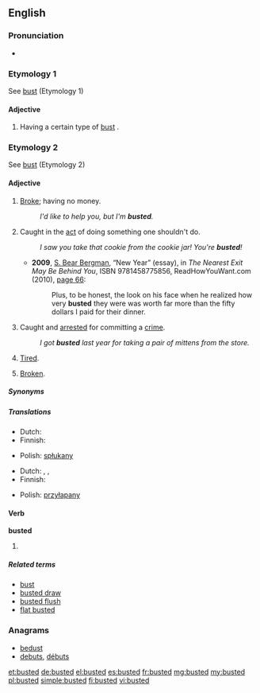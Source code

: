 ==English==

===Pronunciation===
* {{IPA|/ˈbʌstəd/}}

===Etymology 1===
See [[bust]] (Etymology 1)

====Adjective====
{{en-adj}}

# {{context|often used in combination with an adjective}} Having a certain type of [[bust]] {{gloss|breasts; cleavage}}.

===Etymology 2===
See [[bust#Etymology 2|bust]] (Etymology 2)

====Adjective====
{{en-adj}}

# {{slang}} [[broke|Broke]]; having no money.
#: ''I'd like to help you, but I'm '''busted'''.''
# {{rfd-sense}} {{slang}} Caught in the [[act]] of doing something one shouldn't do.
#: ''I saw you take that cookie from the cookie jar! You're '''busted'''!''
#* '''2009''', [[w:S. Bear Bergman|S. Bear Bergman]], “New Year” (essay), in ''The Nearest Exit May Be Behind You'', ISBN 9781458775856, ReadHowYouWant.com (2010), [http://books.google.com/books?id=3uFlQH5749YC&pg=PA66&dq=busted page 66]:
#*: Plus, to be honest, the look on his face when he realized how very '''busted''' they were was worth far more than the fifty dollars I paid for their dinner.
# {{rfd-sense}} {{slang}} Caught and [[arrested]] for committing a [[crime]].
#: ''I got '''busted''' last year for taking a pair of mittens from the store.''
# {{slang}} [[tired|Tired]].
# {{slang}} [[broken|Broken]].

=====Synonyms=====
{{ws_refer|tired|exhausted}}

=====Translations=====
{{trans-top|having no money}}
* Dutch: {{t|nl|platzak}}
* Finnish: {{t+|fi|rahaton}}
{{trans-mid}}
* Polish: [[spłukany]]
{{trans-bottom}}

{{trans-top|caught in the act}}
* Dutch: {{t|nl|gepakt zijn}}, {{t|nl|erbij zijn}}, {{t-|nl|betrapt}}
* Finnish: {{t|fi|kärähtää}}
{{trans-mid}}
* Polish: [[przyłapany]]
{{trans-bottom}}

====Verb====
'''busted'''

# {{past of|bust}}

=====Related terms=====
* [[bust]]
* [[busted draw]]
* [[busted flush]]
* [[flat busted]]

===Anagrams===
* [[bedust#English|bedust]]
* [[debuts#English|debuts]], [[débuts#English|débuts]]

[[et:busted]]
[[de:busted]]
[[el:busted]]
[[es:busted]]
[[fr:busted]]
[[mg:busted]]
[[my:busted]]
[[pl:busted]]
[[simple:busted]]
[[fi:busted]]
[[vi:busted]]